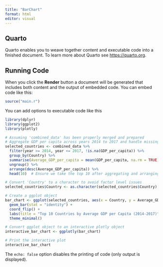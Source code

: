 ```yaml
---
title: "BarChart"
format: html
editor: visual
---
```


## Quarto

Quarto enables you to weave together content and executable code into a finished document. To learn more about Quarto see <https://quarto.org>.

## Running Code

When you click the **Render** button a document will be generated that includes both content and the output of embedded code. You can embed code like this:

```r
source("main.r")
```

You can add options to executable code like this

```r
library(dplyr)
library(ggplot2)
library(plotly)

# Assuming 'combined_data' has been properly merged and prepared
# Aggregate GDP per capita across years 2014 to 2017 and handle missing values
selected_countries <- combined_data %>%
  filter(year >= 2014, year <= 2017, !is.na(GDP_per_capita)) %>%
  group_by(Country) %>%
  summarise(Average_GDP_per_capita = mean(GDP_per_capita, na.rm = TRUE)) %>%
  ungroup() %>%
  arrange(desc(Average_GDP_per_capita)) %>%
  head(10)  # Ensure we take the top 10 after aggregating and arranging

# Convert 'Country' to a character to avoid factor level issues
selected_countries$Country <- as.character(selected_countries$Country)

# Create a ggplot object
bar_chart <- ggplot(selected_countries, aes(x = Country, y = Average_GDP_per_capita, fill = Country)) +
  geom_bar(stat = "identity") +
  coord_flip() +
  labs(title = "Top 10 Countries by Average GDP per Capita (2014-2017)", x = "Country", y = "Average GDP per capita (US$)") +
  theme_minimal()

# Convert ggplot object to an interactive plotly object
interactive_bar_chart <- ggplotly(bar_chart)

# Print the interactive plot
interactive_bar_chart

```

The `echo: false` option disables the printing of code (only output is displayed).
